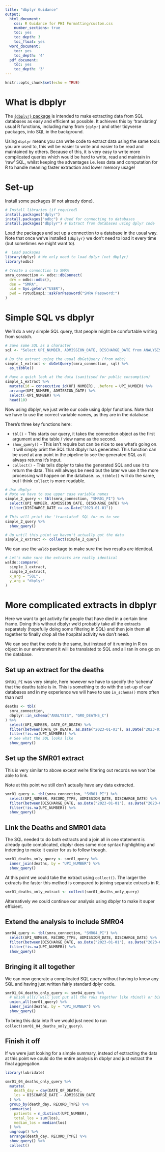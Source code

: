 ```yaml
---
title: "dbplyr Guidance"
output: 
  html_document:
    css: R Guidance for PHI Formatting/custom.css
    number_sections: true
    toc: yes
    toc_depth: 3
    toc_float: yes
  word_document:
    toc: yes
    toc_depth: '4'
  pdf_document:
    toc: yes
    toc_depth: '3'
---
```

  
```r
knitr::opts_chunk$set(echo = TRUE)
```

# What is dbplyr

The [`{dbplyr}` package](https://dbplyr.tidyverse.org/) is intended to make extracting data from SQL databases as easy and efficient as possible. It achieves this by 'translating' usual R functions, including many from `{dplyr}` and other tidyverse packages, into SQL in the background.

Using `dbplyr` means you can write code to extract data using the same tools you are used to, this will be easier to write and easier to be read and maintained by others. Because of this, it is very easy to write more complicated queries which would be hard to write, read and maintain in 'raw' SQL, whilst keeping the advantages i.e. less data and computation for R to handle meaning faster extraction and lower memory usage!

# Set-up
  
Install some packages (if not already done).

```r
# Install libraries (if required)
install.packages("dplyr")
install.packages("odbc") # Used for connecting to databases
install.packages("dbplyr") # Extract from databases using dplyr code
```

Load the packages and set up a connection to a database in the usual way. Note that once we've installed `{dbplyr}` we don't need to load it every time (but sometimes we might want to).

```r
#  Load packages
library(dplyr) # We only need to load dplyr (not dbplyr)
library(odbc)
```

```r
# Create a connection to SMRA
smra_connection <- odbc::dbConnect(
  drv = odbc::odbc(),
  dsn = "SMRA",
  uid = Sys.getenv("USER"),
  pwd = rstudioapi::askForPassword("SMRA Password:")
)
```

# Simple SQL vs dbplyr

We'll do a very simple SQL query, that people might be comfortable writing from scratch.

```r
# Save some SQL as a character
sql <- "Select UPI_NUMBER, ADMISSION_DATE, DISCHARGE_DATE from ANALYSIS.SMR01_PI where DISCHARGE_DATE >= To_date('2023-01-01', 'YYYY-MM-DD')"

# Do the extract using the usual dbGetQuery (from odbc)
simple_1_extract <- dbGetQuery(smra_connection, sql) %>%
  as_tibble()

# Have a quick look at the data (sanitised for public consumption)
simple_1_extract %>%
  mutate(id = consecutive_id(UPI_NUMBER), .before = UPI_NUMBER) %>%
  arrange(UPI_NUMBER, ADMISSION_DATE) %>%
  select(-UPI_NUMBER) %>%
  head(10)
```

Now using dbplyr, we just write our code using dplyr functions. Note that we
have to use the correct variable names, as they are in the database.

There's three key functions here:

 * `tbl()` - This starts our query, it takes the connection object as the first argument and the table / view name as the second.
 * `show_query()` - This isn't require but can be nice to see what's going on. It will simply print the SQL that dbplyr has generated. This function can be used at any point in the pipeline to see the generated SQL as it always returns it's input.
 * `collect()` - This tells dbplyr to take the generated SQL and use it to return the data. This will always be need but the later we use it the more processing will happen on the database. `as_tibble()` will do the same, but I think `collect` is more readable.

```r
# Use dbplyr
# Note we have to use upper case variable names
simple_2_query <- tbl(smra_connection, "SMR01_PI") %>%
  select(UPI_NUMBER, ADMISSION_DATE, DISCHARGE_DATE) %>%
  filter(DISCHARGE_DATE >= as.Date("2023-01-01"))

# This will print the 'translated' SQL for us to see
simple_2_query %>%
  show_query()

# Up until this point we haven't actually got the data
simple_2_extract <- collect(simple_2_query)
```
We can use the `waldo` package to make sure the two results are identical.

```r
# Let's make sure the extracts are really identical
waldo::compare(
  simple_1_extract,
  simple_2_extract,
  x_arg = "SQL",
  y_arg = "dbplyr"
)
```
# More complicated extracts in dbplyr

Here we want to get activity for people that have died in a certain time frame. Doing this without dbplyr we'd probably take all the extracts separately (hopefully doing some filtering in SQL) and then join them all together to finally drop all the hospital activity we don't need.

We can see that the code is the same, but instead of it running in R on object in our environment it will be translated to SQL and all ran in one go on the database.

## Set up an extract for the deaths

`SMR01_PI` was very simple, here however we have to specify the 'schema' that the deaths table is in. This is something to do with the set-up of our databases and in my experience we will have to use  `in_schema()` more often than not!

```r
deaths <- tbl(
  smra_connection,
  dbplyr::in_schema("ANALYSIS", "GRO_DEATHS_C")
) %>%
  select(UPI_NUMBER, DATE_OF_DEATH) %>%
  filter(between(DATE_OF_DEATH, as.Date("2023-01-01"), as.Date("2023-01-31"))) %>%
  filter(!is.na(UPI_NUMBER)) %>%
  # See what the SQL looks like
  show_query()
```
## Set up the SMR01 extract

This is very similar to above except we're filtering out records we won't be able to link.

Note at this point we still don't actually have any data extracted.

```r
smr01_query <- tbl(smra_connection, "SMR01_PI") %>%
  select(UPI_NUMBER, RECORD_TYPE, ADMISSION_DATE, DISCHARGE_DATE) %>%
  filter(between(DISCHARGE_DATE, as.Date("2023-01-01"), as.Date("2023-01-31"))) %>%
  filter(!is.na(UPI_NUMBER)) %>%
  show_query()
```

## Link the Deaths and SMR01 data

The SQL needed to do both extracts and a join all in one statement is already quite complicated, dbplyr does some nice syntax highlighting and indenting to make it easier for us to follow though.

```r
smr01_deaths_only_query <- smr01_query %>%
  inner_join(deaths, by = "UPI_NUMBER") %>%
  show_query()
```
At this point we could take the extract using `collect()`. The larger the extracts the faster this method is compared to joining separate extracts in R.

```r
smr01_deaths_only_extract <- collect(smr01_deaths_only_query)
```

Alternatively we could continue our analysis using dbplyr to make it super efficient.

## Extend the analysis to include SMR04

```r
smr04_query <- tbl(smra_connection, "SMR04_PI") %>%
  select(UPI_NUMBER, RECORD_TYPE, ADMISSION_DATE, DISCHARGE_DATE) %>%
  filter(between(DISCHARGE_DATE, as.Date("2023-01-01"), as.Date("2023-01-31"))) %>%
  filter(!is.na(UPI_NUMBER)) %>%
  show_query()
```

## Bringing it all together

We can now generate a complicated SQL query without having to know any SQL and having just written fairly standard dplyr code.

```r
smr01_04_deaths_only_query <- smr04_query %>%
  # union_all() will just put all the rows together like rbind() or bind_rows()
  union_all(smr01_query) %>%
  inner_join(deaths, by = "UPI_NUMBER") %>%
  show_query()
```
To bring this data into R we would just need to run `collect(smr01_04_deaths_only_query)`.

## Finish it off

If we were just looking for a simple summary, instead of extracting the data at this point we could do the entire analysis in dbplyr and just extract the final aggregation.

```r
library(lubridate)

smr01_04_deaths_only_query %>%
  mutate(
    death_day = day(DATE_OF_DEATH),
    los = DISCHARGE_DATE - ADMISSION_DATE
  ) %>%
  group_by(death_day, RECORD_TYPE) %>%
  summarise(
    patients = n_distinct(UPI_NUMBER),
    total_los = sum(los),
    median_los = median(los)
  ) %>%
  ungroup() %>%
  arrange(death_day, RECORD_TYPE) %>%
  show_query() %>%
  collect()
```
